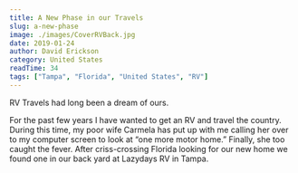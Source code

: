 ```yaml
---
title: A New Phase in our Travels
slug: a-new-phase
image: ./images/CoverRVBack.jpg
date: 2019-01-24
author: David Erickson
category: United States
readTime: 34
tags: ["Tampa", "Florida", "United States", "RV"]
---
```





RV Travels had long been a dream of ours.

For the past few years I have wanted to get an RV and travel the country. During this time, my poor wife Carmela has put up with me calling her over to my computer screen to look at “one more motor home.” Finally, she too caught the fever. After criss-crossing Florida looking for our new home we found one in our back yard at Lazydays RV in Tampa.



<GetImages blogDate="2019-01-24" />
